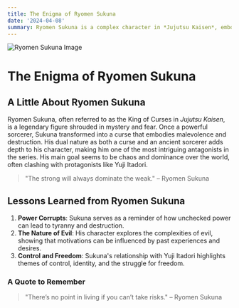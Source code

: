 ```yaml
---
title: The Enigma of Ryomen Sukuna  
date: '2024-04-08'  
summary: Ryomen Sukuna is a complex character in *Jujutsu Kaisen*, embodying chaos, power, and a fascinating duality.  
---
```


![Ryomen Sukuna Image](https://ik.imagekit.io/hbzknb1hm/ryomen-sukuna.webp?updatedAt=1727717303831 "Ryomen Sukuna Image")

# The Enigma of Ryomen Sukuna

## A Little About Ryomen Sukuna

Ryomen Sukuna, often referred to as the King of Curses in *Jujutsu Kaisen*, is a legendary figure shrouded in mystery and fear. Once a powerful sorcerer, Sukuna transformed into a curse that embodies malevolence and destruction. His dual nature as both a curse and an ancient sorcerer adds depth to his character, making him one of the most intriguing antagonists in the series. His main goal seems to be chaos and dominance over the world, often clashing with protagonists like Yuji Itadori.

> "The strong will always dominate the weak." – Ryomen Sukuna

## Lessons Learned from Ryomen Sukuna

1. **Power Corrupts**: Sukuna serves as a reminder of how unchecked power can lead to tyranny and destruction.
2. **The Nature of Evil**: His character explores the complexities of evil, showing that motivations can be influenced by past experiences and desires.
3. **Control and Freedom**: Sukuna's relationship with Yuji Itadori highlights themes of control, identity, and the struggle for freedom.

### A Quote to Remember

> "There’s no point in living if you can’t take risks." – Ryomen Sukuna